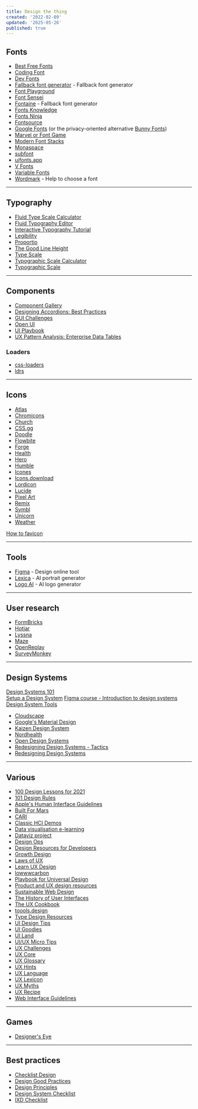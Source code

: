```yaml
---
title: Design the thing
created: '2022-02-09'
updated: '2025-05-26'
published: true
---
```


## Fonts

- [Best Free Fonts](https://bestfreefonts.com)
- [Coding Font](https://www.codingfont.com)
- [Dev Fonts](https://devfonts.gafi.dev)
- [Fallback font generator](https://screenspan.net/fallback) - Fallback font generator
- [Font Playground](https://play.typedetail.com)
- [Font Sensei](https://fontsensei.com)
- [Fontaine](https://github.com/unjs/fontaine) - Fallback font generator
- [Fonts Knowledge](https://fonts.google.com/knowledge)
- [Fonts Ninja](https://fonts.ninja)
- [Fontsource](https://fontsource.org)
- [Google Fonts](https://fonts.google.com) (or the privacy-oriented alternative [Bunny Fonts](https://fonts.bunny.net))
- [Marvel or Font Game](https://marvel-or-font.web.app)
- [Modern Font Stacks](https://modernfontstacks.com)
- [Monaspace](https://monaspace.githubnext.com)
- [subfont](https://github.com/Munter/subfont)
- [uifonts.app](https://www.uifonts.app)
- [V Fonts](https://v-fonts.com)
- [Variable Fonts](https://variablefonts.io)
- [Wordmark](https://wordmark.it) - Help to choose a font

---

## Typography

- [Fluid Type Scale Calculator](https://www.fluid-type-scale.com)
- [Fluid Typography Editor](https://modern-fluid-typography.vercel.app)
- [Interactive Typography Tutorial](https://learnui.design/tools/typography-tutorial.html)
- [Legibility](https://legible-typography.com/en)
- [Proportio](https://proportio.app)
- [The Good Line Height](https://www.thegoodlineheight.com)
- [Type Scale](https://typescale.com)
- [Typographic Scale Calculator](https://www.layoutgridcalculator.com/type-scale)
- [Typographic Scale](https://spencermortensen.com/articles/typographic-scale)

---

## Components

- [Component Gallery](https://component.gallery)
- [Designing Accordions: Best Practices](https://blog.prototypr.io/designing-the-accordion-best-practices-3c1bd54bf26e)
- [GUI Challenges](https://web.dev/shows/gui-challenges)
- [Open UI](https://open-ui.org)
- [UI Playbook](https://uiplaybook.dev)
- [UX Pattern Analysis: Enterprise Data Tables](https://www.pencilandpaper.io/articles/ux-pattern-analysis-enterprise-data-tables)

### Loaders

- [css-loaders](https://css-loaders.com)
- [ldrs](https://uiball.com/ldrs)

---

## Icons

- [Atlas](https://github.com/Vectopus/Atlas-icons-font)
- [Chromicons](https://github.com/lifeomic/chromicons)
- [Church](https://github.com/load1n9/icons.church)
- [CSS.gg](https://github.com/astrit/css.gg)
- [Doodle](https://khushmeen.com/icons.html)
- [Flowbite](https://github.com/themesberg/flowbite)
- [Forge](https://icons.theforgesmith.com)
- [Health](https://github.com/resolvetosavelives/healthicons)
- [Hero](https://github.com/tailwindlabs/heroicons)
- [Humble](https://humbleicons.com)
- [Icones](https://github.com/antfu-collective/icones)
- [Icons.download](https://icons.download)
- [Lordicon](https://github.com/lordicondev/lordicon)
- [Lucide](https://github.com/lucide-icons/lucide)
- [Pixel Art](https://github.com/halfmage/pixelarticons)
- [Remix](https://github.com/Remix-Design/RemixIcon)
- [Symbl](https://symbl.revend.group)
- [Unicorn](https://unicornicons.com)
- [Weather](https://github.com/erikflowers/weather-icons)

[How to favicon](https://evilmartians.com/chronicles/how-to-favicon-in-2021-six-files-that-fit-most-needs)

---

## Tools

- [Figma](https://www.figma.com) - Design online tool
- [Lexica](https://lexica.art) - AI portrait generator
- [Logo AI](https://www.logoai.com) - AI logo generator

---

## User research

- [FormBricks](https://formbricks.com)
- [Hotjar](https://www.hotjar.com)
- [Lyssna](https://www.lyssna.com)
- [Maze](https://maze.co)
- [OpenReplay](https://openreplay.com)
- [SurveyMonkey](https://www.surveymonkey.com)

---

## Design Systems

[Design Systems 101](https://www.nngroup.com/articles/design-systems-101)  
[Setup a Design System](https://thedesignsystem.guide)
[Figma course - Introduction to design systems](https://help.figma.com/hc/en-us/articles/14552901442839-Overview-Introduction-to-design-systems)
[Design System Tools](https://www.designsystem.tools)

- [Cloudscape](https://cloudscape.design)
- [Google's Material Design](https://m3.material.io)
- [Kaizen Design System](https://cultureamp.design)
- [Nordhealth](https://nordhealth.design)
- [Open Design Systems](https://www.designsystems.com/open-design-systems)
- [Redesigning Design Systems - Tactics](https://redesigningdesign.systems/tactics/all-tactics)
- [Redesigning Design Systems](https://redesigningdesign.systems/component-process/getting-started.html)

---

## Various

- [100 Design Lessons for 2021](https://trends.uxdesign.cc)
- [101 Design Rules](https://www.wearecollins.com/ideas/101-design-rules)
- [Apple's Human Interface Guidelines](https://developer.apple.com/design/human-interface-guidelines)
- [Built For Mars](https://builtformars.com)
- [CARI](https://cari.institute)
- [Classic HCI Demos](https://jackrusher.com/classic-ux)
- [Data visualisation e-learning](https://analysisfunction.civilservice.gov.uk/support/communicating-analysis/introduction-to-data-visualisation-e-learning)
- [Dataviz project](https://datavizproject.com)
- [Design Ops](https://www.nngroup.com/articles/design-ops-study-guide)
- [Design Resources for Developers](https://github.com/bradtraversy/design-resources-for-developers)
- [Growth Design](https://growth.design)
- [Laws of UX](https://lawsofux.com)
- [Learn UX Design](https://start.uxdesign.cc)
- [lowwwcarbon](https://lowwwcarbon.com)
- [Playbook for Universal Design](https://universaldesignguide.com)
- [Product and UX design resources](https://www.degreeless.design)
- [Sustainable Web Design](https://sustainablewebdesign.org)
- [The History of User Interfaces](https://history.user-interface.io)
- [The UX Cookbook](https://theuxcookbook.com)
- [toools.design](https://www.toools.design)
- [Type Design Resources](https://typedesignresources.com)
- [UI Design Tips](https://www.uidesign.tips/ui-tips)
- [UI Goodies](https://uigoodies.com)
- [UI Land](https://ui.land)
- [UI/UX Micro Tips](https://uxdesign.cc/ui-ux-micro-tips-the-ultimate-collection-a07d56c9e98)
- [UX Challenges](https://uxtools.co/challenges)
- [UX Core](https://keepsimple.io/uxcore)
- [UX Glossary](https://builtformars.com/ux-glossary)
- [UX Hints](https://uxhints.com)
- [UX Language](https://www.uxlanguage.com)
- [UX Lexicon](https://www.curiositytank.com/ux-lexicon)
- [UX Myths](https://uxmyths.com)
- [UX Recipe](https://uxrecipe.github.io)
- [Web Interface Guidelines](https://interfaces.rauno.me)

---

## Games

- [Designer's Eye](https://avark.agency/designers-eye)

---

## Best practices

- [Checklist Design](https://www.checklist.design)
- [Design Good Practices](https://goodpractices.design)
- [Design Principles](https://principles.design)
- [Design System Checklist](https://www.designsystemchecklist.com)
- [IXD Checklist](https://ixdchecklist.com)
